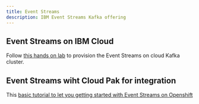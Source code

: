 ```yaml
---
title: Event Streams
description: IBM Event Streams Kafka offering
---
```


## Event Streams on IBM Cloud

Follow [this hands on lab](es-cloud/) to provision the Event Streams on cloud Kafka cluster.


## Event Streams wiht Cloud Pak for integration

This [basic tutorial to let you getting started with Event Streams on Openshift]()